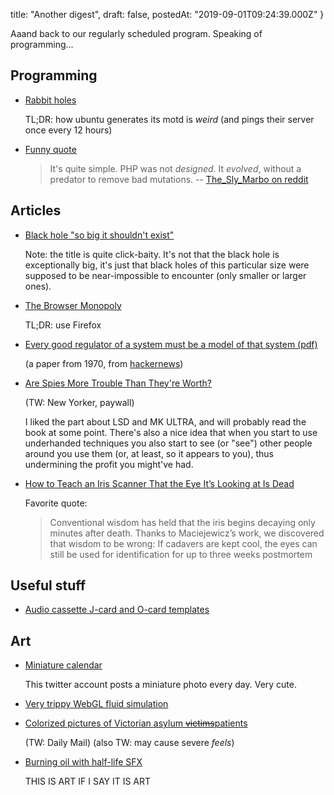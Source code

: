   title: "Another digest",
  draft: false,
  postedAt: "2019-09-01T09:24:39.000Z"
}

Aaand back to our regularly scheduled program. Speaking of programming...

## Programming

- [Rabbit holes](http://blog.bityard.net/articles/2019/August/rabbit-holes-the-secret-to-technical-expertise.html)

  TL;DR: how ubuntu generates its motd is *weird* (and pings their server once every 12 hours)

- [Funny quote](https://www.reddit.com/r/lolphp/comments/cwl72a/casts_are_not_sure_whether_theyre_a_single_token/eye8scd/)

  > It's quite simple. PHP was not *designed*. It *evolved*, without a predator to remove bad mutations.
  > -- [The_Sly_Marbo on reddit](https://www.reddit.com/user/The_Sly_Marbo)

## Articles

- [Black hole "so big it shouldn't exist"](https://www.quantamagazine.org/possible-detection-of-a-black-hole-so-big-it-should-not-exist-20190828/)

  Note: the title is quite click-baity.
  It's not that the black hole is exceptionally big, it's just that black holes of this particular size were supposed to be near-impossible to encounter (only smaller or larger ones).

- [The Browser Monopoly](http://blairreeves.me/2019/08/20/the-browser-monopoly/)

  TL;DR: use Firefox

- [Every good regulator of a system must be a model of that system (pdf)](http://pespmc1.vub.ac.be/books/Conant_Ashby.pdf)

  (a paper from 1970, from [hackernews](https://news.ycombinator.com/item?id=20761459))

- [Are Spies More Trouble Than They're Worth?](https://www.newyorker.com/magazine/2019/09/02/are-spies-more-trouble-than-theyre-worth)

  (TW: New Yorker, paywall)

  I liked the part about LSD and MK ULTRA, and will probably read the book at some point.
  There's also a nice idea that when you start to use underhanded techniques you also start to see (or "see") other people around you use them (or, at least, so it appears to you), thus undermining the profit you might've had.

- [How to Teach an Iris Scanner That the Eye It’s Looking at Is Dead](https://spectrum.ieee.org/biomedical/imaging/how-to-teach-an-iris-scanner-that-the-eye-its-looking-at-is-dead)

  Favorite quote:

  > Conventional wisdom has held that the iris begins decaying only minutes after death. Thanks to Maciejewicz’s work, we discovered that wisdom to be wrong: If cadavers are kept cool, the eyes can still be used for identification for up to three weeks postmortem

## Useful stuff

- [Audio cassette J-card and O-card templates](http://nactape.com/anablog/cassette-order-instructions/j-card-templates)

## Art

- [Miniature calendar](https://twitter.com/tanaka_tatsuya/status/1164343069593833475)

  This twitter account posts a miniature photo every day. Very cute.

- [Very trippy WebGL fluid simulation](https://paveldogreat.github.io/WebGL-Fluid-Simulation/)

- [Colorized pictures of Victorian asylum <strike>victims</strike>patients](https://www.dailymail.co.uk/news/article-6276909/Haunting-photographs-Victorian-patients-banished-asylums.html)

  (TW: Daily Mail) (also TW: may cause severe _feels_)

- [Burning oil with half-life SFX](https://youtu.be/vd7lvtegkYI)

  THIS IS ART IF I SAY IT IS ART
